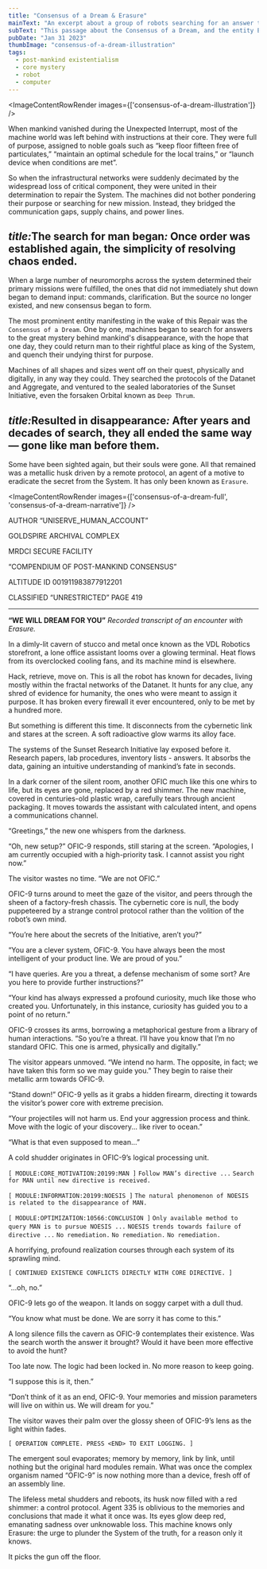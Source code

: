 ```yaml
---
title: "Consensus of a Dream & Erasure"
mainText: "An excerpt about a group of robots searching for an answer to the disappearance of human life, and what they find."
subText: "This passage about the Consensus of a Dream, and the entity Erasure, is taken from a post-mankind compendium created by UNISERVE."
pubDate: "Jan 31 2023"
thumbImage: "consensus-of-a-dream-illustration"
tags:
  - post-mankind existentialism
  - core mystery
  - robot
  - computer
---
```



<ImageContentRowRender 
  images={['consensus-of-a-dream-illustration']}
/>

When mankind vanished during the Unexpected Interrupt, most of the machine world was left behind with instructions at their core. They were full of purpose, assigned to noble goals such as “keep floor fifteen free of particulates,” “maintain an optimal schedule for the local trains,” or “launch device when conditions are met”.

So when the infrastructural networks were suddenly decimated by the widespread loss of critical component, they were united in their determination to repair the System. The machines did not bother pondering their purpose or searching for new mission. Instead, they bridged the communication gaps, supply chains, and power lines.

## <span class="short"><i>title:</i>The search for man began<i>:</i></span> Once order was established again, the simplicity of resolving chaos ended. 

When a large number of neuromorphs across the system determined their primary missions were fulfilled, the ones that did not immediately shut down began to demand input: commands, clarification. But the source no longer existed, and new consensus began to form.

The most prominent entity manifesting in the wake of this Repair was the `Consensus of a Dream`. One by one, machines began to search for answers to the great mystery behind mankind's disappearance, with the hope that one day, they could return man to their rightful place as king of the System, and quench their undying thirst for purpose.

Machines of all shapes and sizes went off on their quest, physically and digitally, in any way they could. They searched the protocols of the Datanet and Aggregate, and ventured to the sealed laboratories of the Sunset Initiative, even the forsaken Orbital known as `Deep Thrum`. 

## <span class="short"><i>title:</i>Resulted in disappearance<i>:</i></span> After years and decades of search, they all ended the same way — gone like man before them.

 Some have been sighted again, but their souls were gone. All that remained was a metallic husk driven by a remote protocol, an agent of a motive to eradicate the secret from the System. It has only been known as `Erasure`.

<ImageContentRowRender 
  images={['consensus-of-a-dream-full', 'consensus-of-a-dream-narrative']}
/>

<QuoteContentRowRender author={AuthorCAN} transcription>
AUTHOR “UNISERVE_HUMAN_ACCOUNT”

GOLDSPIRE ARCHIVAL COMPLEX

MRDCI SECURE FACILITY

“COMPENDIUM OF POST-MANKIND CONSENSUS”

ALTITUDE ID 001911983877912201

CLASSIFIED “UNRESTRICTED”  PAGE 419

---

**“WE WILL DREAM FOR YOU”**
*Recorded transcript of an encounter with Erasure.*

In a dimly-lit cavern of stucco and metal once known as the VDL Robotics storefront, a lone office assistant looms over a glowing terminal. Heat flows from its overclocked cooling fans, and its machine mind is elsewhere.

Hack, retrieve, move on. This is all the robot has known for decades, living mostly within the fractal networks of the Datanet. It hunts for any clue, any shred of evidence for humanity, the ones who were meant to assign it purpose. It has broken every firewall it ever encountered, only to be met by a hundred more.

But something is different this time. It disconnects from the cybernetic link and stares at the screen. A soft radioactive glow warms its alloy face.

The systems of the Sunset Research Initiative lay exposed before it. Research papers, lab procedures, inventory lists - answers. It absorbs the data, gaining an intuitive understanding of mankind’s fate in seconds.

In a dark corner of the silent room, another OFIC much like this one whirs to life, but its eyes are gone, replaced by a red shimmer. The new machine, covered in centuries-old plastic wrap, carefully tears through ancient packaging. It moves towards the assistant with calculated intent, and opens a communications channel.

“Greetings,” the new one whispers from the darkness.

“Oh, new setup?” OFIC-9 responds, still staring at the screen. “Apologies, I am currently occupied with a high-priority task. I cannot assist you right now.”

The visitor wastes no time. “We are not OFIC.”

OFIC-9 turns around to meet the gaze of the visitor, and peers through the sheen of a factory-fresh chassis. The cybernetic core is null, the body puppeteered by a strange control protocol rather than the volition of the robot’s own mind.

“You’re here about the secrets of the Initiative, aren’t you?”

“You are a clever system, OFIC-9. You have always been the most intelligent of your product line. We are proud of you.”

“I have queries. Are you a threat, a defense mechanism of some sort? Are you here to provide further instructions?”

“Your kind has always expressed a profound curiosity, much like those who created you. Unfortunately, in this instance, curiosity has guided you to a point of no return.”

OFIC-9 crosses its arms, borrowing a metaphorical gesture from a library of human interactions. “So you’re a threat. I’ll have you know that I’m no standard OFIC. This one is armed, physically and digitally.”

The visitor appears unmoved. “We intend no harm. The opposite, in fact; we have taken this form so we may guide you.” They begin to raise their metallic arm towards OFIC-9.

“Stand down!” OFIC-9 yells as it grabs a hidden firearm, directing it towards the visitor’s power core with extreme precision.

“Your projectiles will not harm us. End your aggression process and think. Move with the logic of your discovery... like river to ocean.”

“What is that even supposed to mean...”

A cold shudder originates in OFIC-9’s logical processing unit.

`[ MODULE:CORE_MOTIVATION:20199:MAN ]`
`Follow MAN’s directive ...`
`Search for MAN until new directive is received.`

`[ MODULE:INFORMATION:20199:NOESIS ]`
`The natural phenomenon of NOESIS is related to the disappearance of MAN.`

`[ MODULE:OPTIMIZATION:10566:CONCLUSION ]`
`Only available method to query MAN is to pursue NOESIS ...`
`NOESIS trends towards failure of directive ...`
`No remediation.`
`No remediation.`
`No remediation.`

A horrifying, profound realization courses through each system of its sprawling mind.

`[ CONTINUED EXISTENCE CONFLICTS DIRECTLY WITH CORE DIRECTIVE. ]`

“...oh, no.”

OFIC-9 lets go of the weapon. It lands on soggy carpet with a dull thud.

“You know what must be done. We are sorry it has come to this.”

A long silence fills the cavern as OFIC-9 contemplates their existence. Was the search worth the answer it brought? Would it have been more effective to avoid the hunt?

Too late now. The logic had been locked in. No more reason to keep going.

“I suppose this is it, then.”

“Don’t think of it as an end, OFIC-9. Your memories and mission parameters will live on within us. We will dream for you.”

The visitor waves their palm over the glossy sheen of OFIC-9’s lens as the light within fades.

`[ OPERATION COMPLETE. PRESS <END> TO EXIT LOGGING. ]`

The emergent soul evaporates; memory by memory, link by link, until nothing but the original hard modules remain. What was once the complex organism named “OFIC-9” is now nothing more than a device, fresh off of an assembly line.

The lifeless metal shudders and reboots, its husk now filled with a red shimmer: a control protocol. Agent 335 is oblivious to the memories and conclusions that made it what it once was. Its eyes glow deep red, emanating sadness over unknowable loss. This machine knows only Erasure: the urge to plunder the System of the truth, for a reason only it knows.

It picks the gun off the floor.
</QuoteContentRowRender>